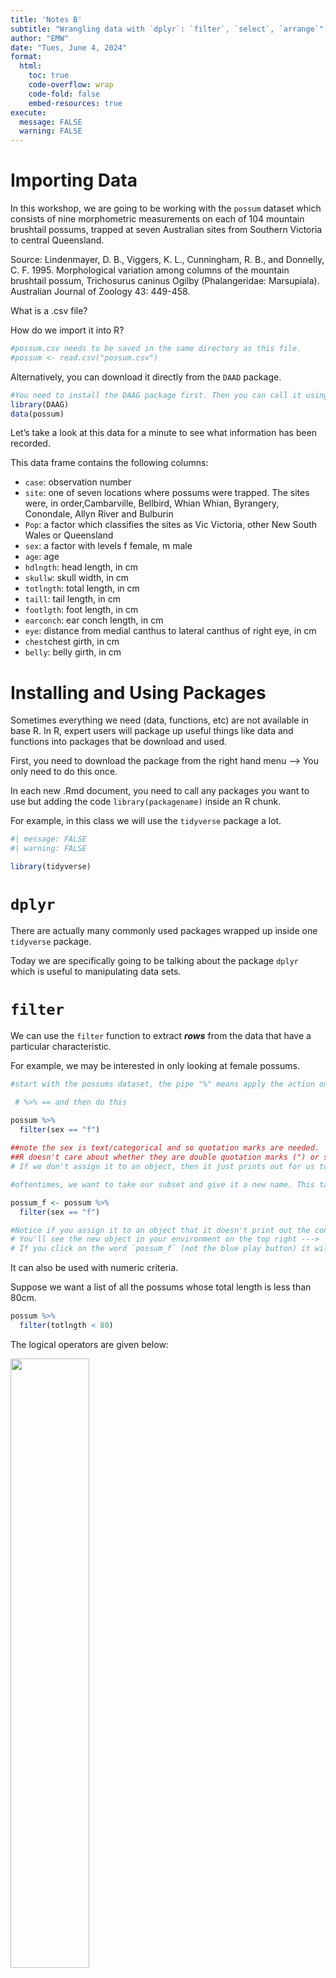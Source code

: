 ```yaml
---
title: 'Notes B'
subtitle: "Wrangling data with `dplyr`: `filter`, `select`, `arrange`"
author: "EMW" 
date: "Tues, June 4, 2024"
format:
  html:
    toc: true
    code-overflow: wrap
    code-fold: false
    embed-resources: true
execute: 
  message: FALSE
  warning: FALSE
---
```


# Importing Data

In this workshop, we are going to be working with the `possum` dataset which consists of nine morphometric measurements on each of 104 mountain brushtail possums, trapped at seven Australian sites from Southern Victoria to central Queensland. 

Source: Lindenmayer, D. B., Viggers, K. L., Cunningham, R. B., and Donnelly, C. F. 1995. Morphological variation among columns of the mountain brushtail possum, Trichosurus caninus Ogilby (Phalangeridae: Marsupiala). Australian Journal of Zoology 43: 449-458.

What is a .csv file? 

How do we import it into R?

```r
#possum.csv needs to be saved in the same directory as this file. 
#possum <- read.csv("possum.csv")
```

Alternatively, you can download it directly from the `DAAD` package. 

```r
#You need to install the DAAG package first. Then you can call it using the code below. 
library(DAAG)
data(possum)
```

Let's take a look at this data for a minute to see what information has been recorded. 

This data frame contains the following columns:

- `case`: observation number
- `site`: one of seven locations where possums were trapped. The sites were, in order,Cambarville, Bellbird, Whian Whian, Byrangery, Conondale, Allyn River and Bulburin
- `Pop`: a factor which classifies the sites as Vic Victoria, other New South Wales or Queensland
- `sex`: a factor with levels f female, m male
- `age`: age
- `hdlngth`: head length, in cm
- `skullw`: skull width, in cm
- `totlngth`: total length, in cm
- `taill`: tail length, in cm
- `footlgth`: foot length, in cm
- `earconch`: ear conch length, in cm
- `eye`: distance from medial canthus to lateral canthus of right eye, in cm
- `chest`chest girth, in cm
- `belly`: belly girth, in cm

# Installing and Using Packages

Sometimes everything we need (data, functions, etc) are not available in base R. In R, expert users will package up useful things like data and functions into packages that be download and used. 

First, you need to download the package from the right hand menu --> 
You only need to do this once. 

In each new .Rmd document, you need to call any packages you want to use  but adding the code `library(packagename)` inside an R chunk. 

For example, in this class we will use the `tidyverse` package a lot. 

```r
#| message: FALSE
#| warning: FALSE

library(tidyverse)
```

# `dplyr`

There are actually many commonly used packages wrapped up inside one `tidyverse` package. 

Today we are specifically going to be talking about the package `dplyr` which is useful to manipulating data sets.

# `filter`

We can use the `filter` function to extract ***rows*** from the data that have a particular characteristic. 

For example, we may be interested in only looking at female possums.  

```r
#start with the possums dataset, the pipe "%" means apply the action on the following line to the previous line. In this case, pick out only the rows were the sex variable is "f" 

 # %>% == and then do this

possum %>%
  filter(sex == "f")
  
##note the sex is text/categorical and so quotation marks are needed. 
##R doesn't care about whether they are double quotation marks (") or single ('). They work the same. 
# If we don't assign it to an object, then it just prints out for us to see! 
```

```r
#oftentimes, we want to take our subset and give it a new name. This takes our subset and assigns it to a new dataset called `possum_f`. 

possum_f <- possum %>%
  filter(sex == "f")

#Notice if you assign it to an object that it doesn't print out the contents. 
# You'll see the new object in your environment on the top right ---> 
# If you click on the word `possum_f` (not the blue play button) it will open the object so you can see what is saved inside. 
```

It can also be used with numeric criteria. 

Suppose we want a list of all the possums whose total length is less than 80cm. 

```r
possum %>% 
  filter(totlngth < 80)
```

The logical operators are given below: 

![](https://ehsanx.github.io/intro2R/images/logical.png){width=50%}

# `select`

select is used to extract only certain ***columns***. For example, perhaps we only want to print out a dataset with only the population, the sex, and the total length of each possum. 

```r
# %>% 
#MAC (CMD + Shift + M)
#PC (Ctrl + Shift + M)

possum %>% 
  select(Pop, sex, totlngth)
```

We can combine criteria together as well in one command with multiple pipes: 

```r
possum %>% 
  filter(sex == "f") %>% 
  filter(totlngth < 80) %>% 
  select(Pop, sex, age, totlngth)
```

# `arrange`

The `arrange` function allows us to order the rows of the data frame by the values of a particular column. 

For example, arrange all the female possums by the longest length to the shortest total length

```r
possum_f %>% 
  arrange(-totlngth)

#use arrange(variable) to go from least to most
#use arrange(desc(variable)) to go from most to least, arrange(-variable) also works
```

# `slice`

The slice function will allow us to pick only a subset of the rows based on their numeric order (1st through last). 

For example, if I want a list the 5 female possums with longest total lengths.  

```r
possum_f %>% 
  arrange(-totlngth) %>% 
  slice(1:5)
```

